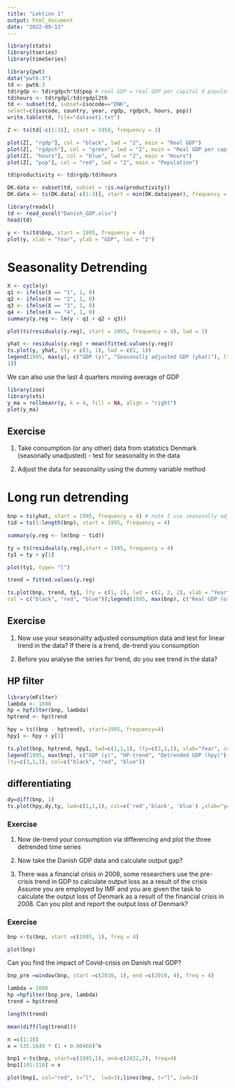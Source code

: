 ```yaml
---
title: "Lektion 1"
output: html_document
date: "2022-09-13"
---
```



```r
library(stats)
library(tseries)
library(timeSeries)
```



```r
library(pwt)
data("pwt6.3")
td <- pwt6.3
td$rgdp <- td$rgdpch*td$pop # real GDP = real GDP per capital X population
td$hours <- td$rgdpl/td$rgdpl2th
td <- subset(td, subset=isocode=="DNK",
select=c(isocode, country, year, rgdp, rgdpch, hours, pop))
write.table(td, file="dataset1.txt")
```

```r
Z <- ts(td[-c(1:3)], start = 1950, frequency = 1)
```


```r
plot(Z[, "rgdp"], col = "black", lwd = "2", main = "Real GDP")
plot(Z[, "rgdpch"], col = "green", lwd = "2", main = "Real GDP per capita")
plot(Z[, "hours"], col = "blue", lwd = "2", main = "Hours")
plot(Z[, "pop"], col = "red", lwd = "2", main = "Population")

```





```r
td$productivity <- td$rgdp/td$hours
```

```r
DK.data <- subset(td, subset = !is.na(productivity))
DK.data <- ts(DK.data[-c(1:3)], start = min(DK.data$year), frequency = 1)
```



```r
library(readxl)
td <- read_excel("Danish_GDP.xlsx")
head(td)

```


```r
y <- ts(td$bnp, start = 1995, frequency = 4)
plot(y, xlab = "Year", ylab = "GDP", lwd = "2")

```



# Seasonality Detrending

```r
X <- cycle(y)
q1 <- ifelse(X == "1", 1, 0)
q2 <- ifelse(X == "2", 1, 0)
q3 <- ifelse(X == "3", 1, 0)
q4 <- ifelse(X == "4", 1, 0)
summary(y.reg <- lm(y ~ q1 + q2 + q3))

```


```r
plot(ts(residuals(y.reg), start = 1995, frequency = 4), lwd = 3)

```

```r
yhat <- residuals(y.reg) + mean(fitted.values(y.reg))
ts.plot(y, yhat, lty = c(3, 1), lwd = c(1, 1))
legend(1995, max(y), c("GDP (y)", "Seasonally adjusted GDP (yhat)"), lty = c(3,
1))

```
We can also use the last 4 quarters moving average of GDP


```r
library(zoo)
library(xts)
y_ma = rollmeanr(y, k = 4, fill = NA, align = "right")
plot(y_ma)
```

## Exercise

1. Take consumption (or any other) data from statistics Denmark
(seasonally unadjusted) - test for seasonality in the data




2. Adjust the data for seasonality using the dummy variable method



# Long run detrending

```r
bnp = ts(yhat, start = 1995, frequency = 4) # note I use seasonally adjusted series for GDP
tid = ts(1:length(bnp), start = 1995, frequency = 4)
```

```r
summary(y.reg <- lm(bnp ~ tid))
```



```r
ty = ts(residuals(y.reg),start = 1995, frequency = 4)
ty1 = ty + y[1]

plot(ty1, type= "l")
```

```r
trend = fitted.values(y.reg)

```


```r
ts.plot(bnp, trend, ty1, lty = c(1, 2), lwd = c(2, 2, 2), xlab = "Year",
col = c("black", "red", "blue"));legend(1995, max(bnp), c("Real GDP (original series)", "trend", "Real GDP (detrended series)"),lty = 1:3)
```
## Exercise

1. Now use your seasonality adjusted consumption data and test for
linear trend in the data? If there is a trend, de-trend you consumption


2. Before you analyse the series for trend, do you see trend in the data?



## HP filter


```r
library(mFilter)
lambda <- 1600
hp = hpfilter(bnp, lambda)
hptrend <- hp$trend
```


```r
hpy = ts((bnp - hptrend), start=1995, frequency=4)
hpy1 <- hpy + y[1]
```


```r
ts.plot(bnp, hptrend, hpy1, lwd=c(1,1,1), lty=c(3,1,1), xlab="Year", col=c("black", "red", "blue"))
legend(1995, max(bnp), c("GDP (y)", "HP-trend", "Detrended GDP (hpy)"),
lty=c(3,1,1), col=c("black", "red", "blue"))

```


## differentiating 


```r
dy=diff(bnp, 1)
ts.plot(hpy,dy,ty, lwd=c(1,1,1), col=c('red','black', 'blue') ,xlab="year",main="Cyclical Output")
```

### Exercise

1. Now de-trend your consumption via differencing and plot the three
detrended time series

2. Now take the Danish GDP data and calculate output gap?

3. There was a financial crisis in 2008, some researchers use the
pre-crisis trend in GDP to calculate output loss as a result of the crisis
Assume you are employed by IMF and you are given the task to
calculate the output loss of Denmark as a result of the financial crisis
in 2008. Can you plot and report the output loss of Denmark?





### Exercise

```r
bnp <-ts(bnp, start =c(1995, 1), freq = 4)

plot(bnp)
```


Can you find the impact of Covid-crisis on Danish real GDP?

```r
bnp_pre =window(bnp, start =c(2010, 1), end =c(2019, 4), freq = 4)
```



```r
lambda = 1600
hp =hpfilter(bnp_pre, lambda)
trend = hp$trend
```


```r
length(trend)
```


```r
mean(diff(log(trend)))
```

```r
n =c(1:10)
x = 535.1649 * (1 + 0.00466)^n
```

```r
bnp1 <-ts(bnp, start=c(1995,1), end=c(2022,2), freq=4)
bnp1[101:110] = x
```

```r
plot(bnp1, col="red", t="l",  lwd=3);lines(bnp, t="l", lwd=3)
```

